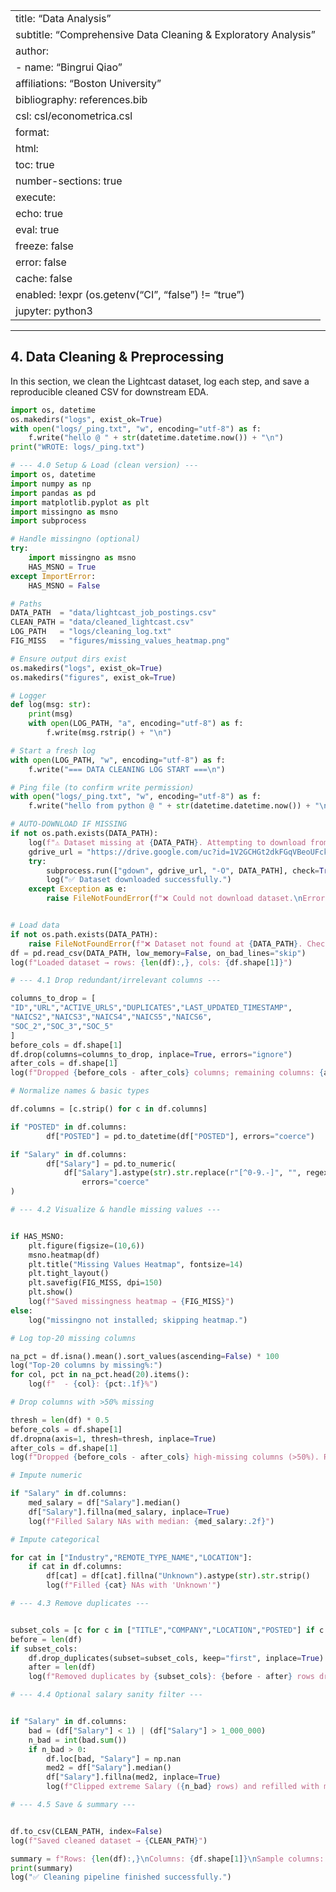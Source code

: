 
---
title: "Data Analysis"
subtitle: "Comprehensive Data Cleaning & Exploratory Analysis"
author:
  - name: "Bingrui Qiao"
    affiliations: "Boston University"
bibliography: references.bib
csl: csl/econometrica.csl
format:
  html:
    toc: true
    number-sections: true
execute:
  echo: true
  eval: true
  freeze: false
  error: false
  cache: false
  enabled: !expr (os.getenv("CI", "false") != "true")
jupyter: python3
---



---

## 4. Data Cleaning & Preprocessing

In this section, we clean the Lightcast dataset, log each step, and save a reproducible cleaned CSV for downstream EDA.
```python
import os, datetime
os.makedirs("logs", exist_ok=True)
with open("logs/_ping.txt", "w", encoding="utf-8") as f:
    f.write("hello @ " + str(datetime.datetime.now()) + "\n")
print("WROTE: logs/_ping.txt")
```

```python
# --- 4.0 Setup & Load (clean version) ---
import os, datetime
import numpy as np
import pandas as pd
import matplotlib.pyplot as plt
import missingno as msno
import subprocess

# Handle missingno (optional)
try:
    import missingno as msno
    HAS_MSNO = True
except ImportError:
    HAS_MSNO = False

# Paths
DATA_PATH  = "data/lightcast_job_postings.csv"
CLEAN_PATH = "data/cleaned_lightcast.csv"
LOG_PATH   = "logs/cleaning_log.txt"
FIG_MISS   = "figures/missing_values_heatmap.png"

# Ensure output dirs exist
os.makedirs("logs", exist_ok=True)
os.makedirs("figures", exist_ok=True)

# Logger
def log(msg: str):
    print(msg)
    with open(LOG_PATH, "a", encoding="utf-8") as f:
        f.write(msg.rstrip() + "\n")

# Start a fresh log
with open(LOG_PATH, "w", encoding="utf-8") as f:
    f.write("=== DATA CLEANING LOG START ===\n")

# Ping file (to confirm write permission)
with open("logs/_ping.txt", "w", encoding="utf-8") as f:
    f.write("hello from python @ " + str(datetime.datetime.now()) + "\n")

# AUTO-DOWNLOAD IF MISSING
if not os.path.exists(DATA_PATH):
    log(f"⚠️ Dataset missing at {DATA_PATH}. Attempting to download from Google Drive...")
    gdrive_url = "https://drive.google.com/uc?id=1V2GCHGt2dkFGqVBeoUFckU4IhUgk4ocQ"
    try:
        subprocess.run(["gdown", gdrive_url, "-O", DATA_PATH], check=True)
        log("✅ Dataset downloaded successfully.")
    except Exception as e:
        raise FileNotFoundError(f"❌ Could not download dataset.\nError: {e}")


# Load data
if not os.path.exists(DATA_PATH):
    raise FileNotFoundError(f"❌ Dataset not found at {DATA_PATH}. Check path & working dir.")
df = pd.read_csv(DATA_PATH, low_memory=False, on_bad_lines="skip")
log(f"Loaded dataset → rows: {len(df):,}, cols: {df.shape[1]}")
```


```python
# --- 4.1 Drop redundant/irrelevant columns ---

columns_to_drop = [
"ID","URL","ACTIVE_URLS","DUPLICATES","LAST_UPDATED_TIMESTAMP",
"NAICS2","NAICS3","NAICS4","NAICS5","NAICS6",
"SOC_2","SOC_3","SOC_5"
]
before_cols = df.shape[1]
df.drop(columns=columns_to_drop, inplace=True, errors="ignore")
after_cols = df.shape[1]
log(f"Dropped {before_cols - after_cols} columns; remaining columns: {after_cols}")

# Normalize names & basic types

df.columns = [c.strip() for c in df.columns]

if "POSTED" in df.columns:
        df["POSTED"] = pd.to_datetime(df["POSTED"], errors="coerce")

if "Salary" in df.columns:
        df["Salary"] = pd.to_numeric(
            df["Salary"].astype(str).str.replace(r"[^0-9.-]", "", regex=True),
                errors="coerce"
)
```

```python
# --- 4.2 Visualize & handle missing values ---


if HAS_MSNO:
    plt.figure(figsize=(10,6))
    msno.heatmap(df)
    plt.title("Missing Values Heatmap", fontsize=14)
    plt.tight_layout()
    plt.savefig(FIG_MISS, dpi=150)
    plt.show()
    log(f"Saved missingness heatmap → {FIG_MISS}")
else:
    log("missingno not installed; skipping heatmap.")

# Log top-20 missing columns

na_pct = df.isna().mean().sort_values(ascending=False) * 100
log("Top-20 columns by missing%:")
for col, pct in na_pct.head(20).items():
    log(f"  - {col}: {pct:.1f}%")

# Drop columns with >50% missing

thresh = len(df) * 0.5
before_cols = df.shape[1]
df.dropna(axis=1, thresh=thresh, inplace=True)
after_cols = df.shape[1]
log(f"Dropped {before_cols - after_cols} high-missing columns (>50%). Remaining: {after_cols}")

# Impute numeric

if "Salary" in df.columns:
    med_salary = df["Salary"].median()
    df["Salary"].fillna(med_salary, inplace=True)
    log(f"Filled Salary NAs with median: {med_salary:.2f}")

# Impute categorical

for cat in ["Industry","REMOTE_TYPE_NAME","LOCATION"]:
    if cat in df.columns:
        df[cat] = df[cat].fillna("Unknown").astype(str).str.strip()
        log(f"Filled {cat} NAs with 'Unknown'")
```

```python
# --- 4.3 Remove duplicates ---


subset_cols = [c for c in ["TITLE","COMPANY","LOCATION","POSTED"] if c in df.columns]
before = len(df)
if subset_cols:
    df.drop_duplicates(subset=subset_cols, keep="first", inplace=True)
    after = len(df)
    log(f"Removed duplicates by {subset_cols}: {before - after} rows dropped; remaining: {after}")
```

```python
# --- 4.4 Optional salary sanity filter ---


if "Salary" in df.columns:
    bad = (df["Salary"] < 1) | (df["Salary"] > 1_000_000)
    n_bad = int(bad.sum())
    if n_bad > 0:
        df.loc[bad, "Salary"] = np.nan
        med2 = df["Salary"].median()
        df["Salary"].fillna(med2, inplace=True)
        log(f"Clipped extreme Salary ({n_bad} rows) and refilled with median {med2:.2f}")
```


```python
# --- 4.5 Save & summary ---


df.to_csv(CLEAN_PATH, index=False)
log(f"Saved cleaned dataset → {CLEAN_PATH}")

summary = f"Rows: {len(df):,}\nColumns: {df.shape[1]}\nSample columns: {list(df.columns)[:12]}"
print(summary)
log("✅ Cleaning pipeline finished successfully.")
```

